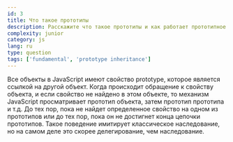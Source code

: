 ```yaml
---
id: 3
title: Что такое прототипы
description: Расскажите что такое прототипы и как работает прототипное наследование
complexity: junior
category: js
lang: ru
type: question
tags: ['fundamental', 'prototype inheritance']
---
```


Все объекты в JavaScript имеют свойство prototype, которое является ссылкой на другой объект. Когда происходит обращение к свойству объекта, и если свойство не найдено в этом объекте, то механизм JavaScript просматривает прототип объекта, затем прототип прототипа и т.д. До тех пор, пока не найдет определенное свойство на одном из прототипов или до тех пор, пока он не достигнет конца цепочки прототипов. Такое поведение имитирует классическое наследование, но на самом деле это скорее делегирование, чем наследование.

